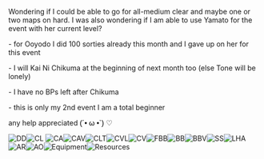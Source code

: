Wondering if I could be able to go for all-medium clear and maybe one or two maps on hard. I was also wondering if I am able to use Yamato for the event with her current level? 

- for Ooyodo I did 100 sorties already this month and I gave up on her for this event

- I will Kai Ni Chikuma at the beginning of next month too (else Tone will be lonely)

- I have no BPs left after Chikuma

- this is only my 2nd event I am a total beginner

any help appreciated <span style="color:rgb(0,0,0);font-family:Arial;font-size:14.4px;font-weight:normal;line-height:normal;">(´• ω •`) ♡</span>

[[File:DD.jpg|thumb|DD]][[File:CL.jpg|thumb|CL]]
[[File:CA.jpg|thumb|CA]][[File:CAV.jpg|thumb|CAV]][[File:CLT.jpg|thumb|CLT]][[File:CVL.jpg|thumb|CVL]][[File:CV.jpg|thumb|CV]][[File:FBB.jpg|thumb|FBB]][[File:BB.jpg|thumb|BB]][[File:BBV.jpg|thumb|BBV]][[File:SS.jpg|thumb|SS]][[File:LHA.jpg|thumb|LHA]][[File:AR.jpg|thumb|AR]][[File:AO.jpg|thumb|AO]][[File:Equipment.jpg|thumb|Equipment]][[File:Resources.jpg|thumb|Resources]]<ac_metadata title="medium POSSIBLE?"> </ac_metadata>